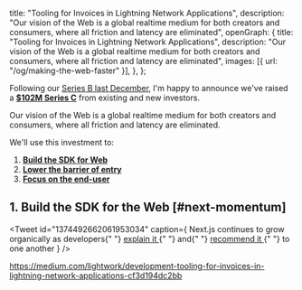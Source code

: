   title: "Tooling for Invoices in Lightning Network Applications",
  description:
    "Our vision of the Web is a global realtime medium for both creators and consumers, where all friction and latency are eliminated",
  openGraph: {
    title: "Tooling for Invoices in Lightning Network Applications",
    description:
      "Our vision of the Web is a global realtime medium for both creators and consumers, where all friction and latency are eliminated",
    images: [{ url: "/og/making-the-web-faster" }],
  },
};

Following our [Series B last December](/2020/next-for-vercel), I'm happy to announce we've raised a [**$102M Series C**](https://techcrunch.com/2021/06/23/vercel-raises-102m-series-c-for-its-next-js-based-front-end-development-platform) from existing and new investors.

Our vision of the Web is a global realtime medium for both creators and consumers,
where all friction and latency are eliminated.

We'll use this investment to:

1. [**Build the SDK for Web**](#next-momentum)
2. [**Lower the barrier of entry**](#realtime)
3. [**Focus on the end-user**](#real)

## 1. Build the SDK for the Web [#next-momentum]

<Tweet
  id="1374492662061953034"
  caption={
    <span>
      Next.js continues to grow organically as developers{" "}
      <a href="https://twitter.com/vincentchw/status/1392775589094838277">
        explain it
      </a>{" "}
      and{" "}
      <a href="https://twitter.com/vadim_kravcenko/status/1401937274972037122">
        recommend it
      </a>{" "}
      to one another
    </span>
  }
/>

https://medium.com/lightwork/development-tooling-for-invoices-in-lightning-network-applications-cf3d194dc2bb
